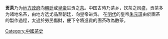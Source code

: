 {{otheruses|other=台灣連鎖式飲品商店|貢茶 (連鎖店)}}
{{Unreferenced|time=2020-06-06}}
'''贡茶'''乃为[[地方政府|地方政府]]向[[朝廷|朝廷]]或[[皇帝|皇帝]]进贡之[[茶|茶]]。中国古時乃茶乡，饮茶之风盛，贡茶多为诸地名茶，由地方选尤品至朝廷，向皇帝进贡。
在[[明代|明代]]的皇帝[[朱元璋|朱元璋]]由於團茶的製作過程，太過於勞民傷財，便下令將進貢的團茶改為散茶{{來源請求}}{{Clarify}}。
{{小作品}}
{{云南国家级非物质文化遗产}}

[[Category:中國茶史|Category:中國茶史]]